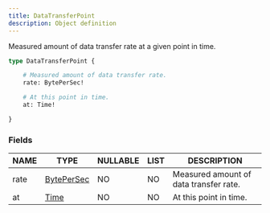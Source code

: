 ```yaml
---
title: DataTransferPoint
description: Object definition
---
```


Measured amount of data transfer rate at a given point in time.

```graphql
type DataTransferPoint {

	# Measured amount of data transfer rate.
	rate: BytePerSec!

	# At this point in time.
	at: Time!

}
```

### Fields

| NAME | TYPE | NULLABLE | LIST | DESCRIPTION |
| - | - | - | - | - |
| rate | [BytePerSec](../ecdn-api-scalars/BytePerSec) | NO | NO | Measured amount of data transfer rate. | 
| at | [Time](../ecdn-api-scalars/Time) | NO | NO | At this point in time. | 

